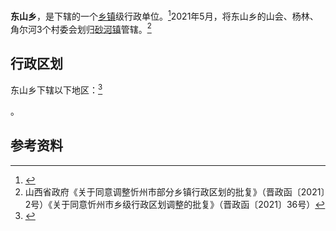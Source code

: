 {{中国乡级行政区|14/09/24/204/000}}

'''东山乡'''，是{{PRC admin/fullname|14/09/24/204/000|3}}下辖的一个[[乡镇|乡镇]]级行政单位。<ref>{{PRC admin/ref sgc|{{PRC admin/parent|14/09/24/204/000}}}}</ref>2021年5月，将东山乡的山会、杨林、角尔河3个村委会划归[[砂河镇|砂河镇]]管辖。<ref>山西省政府《关于同意调整忻州市部分乡镇行政区划的批复》（晋政函〔2021〕2号）《关于同意忻州市乡级行政区划调整的批复》（晋政函〔2021〕36号）</ref>

== 行政区划 ==

东山乡下辖以下地区：<ref>{{PRC admin/ref sgc|14/09/24/204/000}}</ref>

{{PRC admin/children|14/09/24/204/000}}。

== 参考资料 ==

{{reflist}}

{{PRC admin/navcat|14/09/24/204/000}}